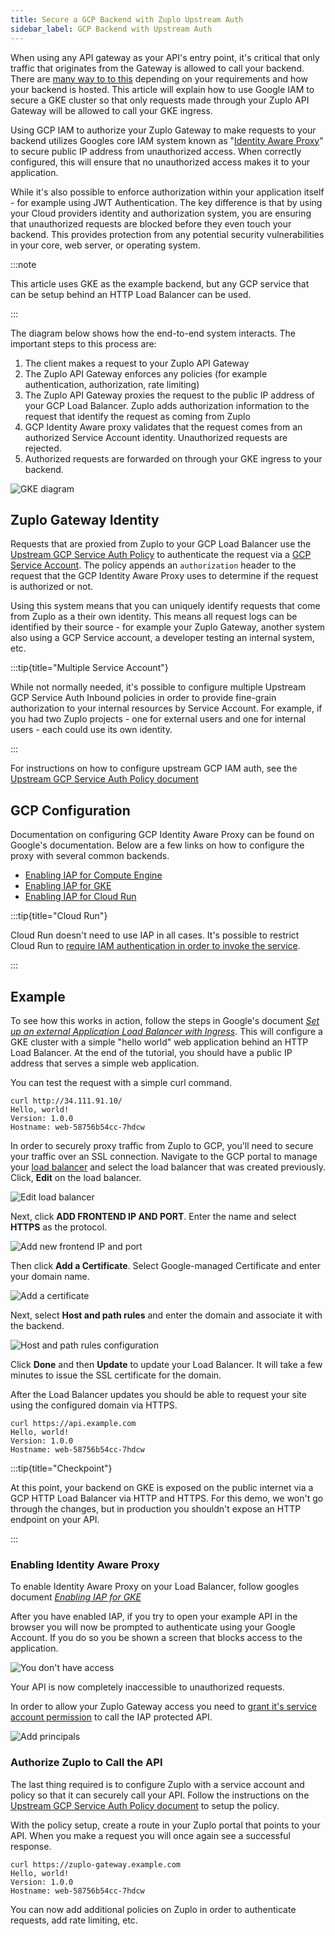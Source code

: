 ```yaml
---
title: Secure a GCP Backend with Zuplo Upstream Auth
sidebar_label: GCP Backend with Upstream Auth
---
```


When using any API gateway as your API's entry point, it's critical that only
traffic that originates from the Gateway is allowed to call your backend. There
are [many way to to this](./securing-your-backend.mdx) depending on your
requirements and how your backend is hosted. This article will explain how to
use Google IAM to secure a GKE cluster so that only requests made through your
Zuplo API Gateway will be allowed to call your GKE ingress.

Using GCP IAM to authorize your Zuplo Gateway to make requests to your backend
utilizes Googles core IAM system known as
"[Identity Aware Proxy](https://cloud.google.com/iap)" to secure public IP
address from unauthorized access. When correctly configured, this will ensure
that no unauthorized access makes it to your application.

While it's also possible to enforce authorization within your application
itself - for example using JWT Authentication. The key difference is that by
using your Cloud providers identity and authorization system, you are ensuring
that unauthorized requests are blocked before they even touch your backend. This
provides protection from any potential security vulnerabilities in your core,
web server, or operating system.

:::note

This article uses GKE as the example backend, but any GCP service that can be
setup behind an HTTP Load Balancer can be used.

:::

The diagram below shows how the end-to-end system interacts. The important steps
to this process are:

1. The client makes a request to your Zuplo API Gateway
1. The Zuplo API Gateway enforces any policies (for example authentication,
   authorization, rate limiting)
1. The Zuplo API Gateway proxies the request to the public IP address of your
   GCP Load Balancer. Zuplo adds authorization information to the request that
   identify the request as coming from Zuplo
1. GCP Identity Aware proxy validates that the request comes from an authorized
   Service Account identity. Unauthorized requests are rejected.
1. Authorized requests are forwarded on through your GKE ingress to your
   backend.

![GKE diagram](../../public/media/gke-with-upstream-auth-policy/diagram.svg)

## Zuplo Gateway Identity

Requests that are proxied from Zuplo to your GCP Load Balancer use the
[Upstream GCP Service Auth Policy](../policies/upstream-gcp-service-auth-inbound.mdx)
to authenticate the request via a
[GCP Service Account](https://cloud.google.com/iam/docs/service-account-overview).
The policy appends an `authorization` header to the request that the GCP
Identity Aware Proxy uses to determine if the request is authorized or not.

Using this system means that you can uniquely identify requests that come from
Zuplo as a their own identity. This means all request logs can be identified by
their source - for example your Zuplo Gateway, another system also using a GCP
Service account, a developer testing an internal system, etc.

:::tip{title="Multiple Service Account"}

While not normally needed, it's possible to configure multiple Upstream GCP
Service Auth Inbound policies in order to provide fine-grain authorization to
your internal resources by Service Account. For example, if you had two Zuplo
projects - one for external users and one for internal users - each could use
its own identity.

:::

For instructions on how to configure upstream GCP IAM auth, see the
[Upstream GCP Service Auth Policy document](../policies/upstream-gcp-service-auth-inbound.mdx)

## GCP Configuration

Documentation on configuring GCP Identity Aware Proxy can be found on Google's
documentation. Below are a few links on how to configure the proxy with several
common backends.

- [Enabling IAP for Compute Engine](https://cloud.google.com/iap/docs/enabling-compute-howto)
- [Enabling IAP for GKE](https://cloud.google.com/iap/docs/enabling-kubernetes-howto)
- [Enabling IAP for Cloud Run](https://cloud.google.com/iap/docs/enabling-cloud-run)

:::tip{title="Cloud Run"}

Cloud Run doesn't need to use IAP in all cases. It's possible to restrict Cloud
Run to
[require IAM authentication in order to invoke the service](https://cloud.google.com/run/docs/securing/managing-access).

:::

## Example

To see how this works in action, follow the steps in Google's document
_[Set up an external Application Load Balancer with Ingress](https://cloud.google.com/kubernetes-engine/docs/tutorials/http-balancer)_.
This will configure a GKE cluster with a simple "hello world" web application
behind an HTTP Load Balancer. At the end of the tutorial, you should have a
public IP address that serves a simple web application.

You can test the request with a simple curl command.

```shell
curl http://34.111.91.10/
Hello, world!
Version: 1.0.0
Hostname: web-58756b54cc-7hdcw
```

In order to securely proxy traffic from Zuplo to GCP, you'll need to secure your
traffic over an SSL connection. Navigate to the GCP portal to manage your
[load balancer](https://console.cloud.google.com/net-services/loadbalancing/list/loadBalancers)
and select the load balancer that was created previously. Click, **Edit** on the
load balancer.

![Edit load balancer](../../public/media/gke-with-upstream-auth-policy/770db332-ad94-41c6-a6f8-1498578fb78c.png)

Next, click **ADD FRONTEND IP AND PORT**. Enter the name and select **HTTPS** as
the protocol.

![Add new frontend IP and port](../../public/media/gke-with-upstream-auth-policy/cd0b20d3-c109-4775-9fa0-1b3e391bcb84.png)

Then click **Add a Certificate**. Select Google-managed Certificate and enter
your domain name.

![Add a certificate](../../public/media/gke-with-upstream-auth-policy/49760fbb-6eb4-46f9-a638-ac078fe85aab.png)

Next, select **Host and path rules** and enter the domain and associate it with
the backend.

![Host and path rules configuration](../../public/media/gke-with-upstream-auth-policy/307e9026-d77e-4efd-9fc1-4c45ead963f1.png)

Click **Done** and then **Update** to update your Load Balancer. It will take a
few minutes to issue the SSL certificate for the domain.

After the Load Balancer updates you should be able to request your site using
the configured domain via HTTPS.

```shell
curl https://api.example.com
Hello, world!
Version: 1.0.0
Hostname: web-58756b54cc-7hdcw
```

:::tip{title="Checkpoint"}

At this point, your backend on GKE is exposed on the public internet via a GCP
HTTP Load Balancer via HTTP and HTTPS. For this demo, we won't go through the
changes, but in production you shouldn't expose an HTTP endpoint on your API.

:::

### Enabling Identity Aware Proxy

To enable Identity Aware Proxy on your Load Balancer, follow googles document
_[Enabling IAP for GKE](https://cloud.google.com/iap/docs/enabling-kubernetes-howto)_

After you have enabled IAP, if you try to open your example API in the browser
you will now be prompted to authenticate using your Google Account. If you do so
you be shown a screen that blocks access to the application.

![You don't have access](../../public/media/gke-with-upstream-auth-policy/a2ee889a-54c1-4e00-953b-1053c619ce52.png)

Your API is now completely inaccessible to unauthorized requests.

In order to allow your Zuplo Gateway access you need to
[grant it's service account permission](https://cloud.google.com/iap/docs/managing-access)
to call the IAP protected API.

![Add principals](../../public/media/gke-with-upstream-auth-policy/ecadec32-753b-4716-afb5-fafa69c91499.png)

### Authorize Zuplo to Call the API

The last thing required is to configure Zuplo with a service account and policy
so that it can securely call your API. Follow the instructions on the
[Upstream GCP Service Auth Policy document](../policies/upstream-gcp-service-auth-inbound.mdx)
to setup the policy.

With the policy setup, create a route in your Zuplo portal that points to your
API. When you make a request you will once again see a successful response.

```shell
curl https://zuplo-gateway.example.com
Hello, world!
Version: 1.0.0
Hostname: web-58756b54cc-7hdcw
```

You can now add additional policies on Zuplo in order to authenticate requests,
add rate limiting, etc.
